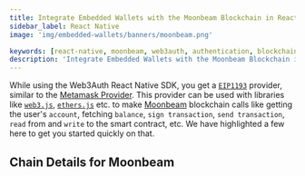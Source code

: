 ```yaml
---
title: Integrate Embedded Wallets with the Moonbeam Blockchain in React Native
sidebar_label: React Native
image: 'img/embedded-wallets/banners/moonbeam.png'

keywords: [react-native, moonbeam, web3auth, authentication, blockchain]
description: 'Integrate Embedded Wallets with the Moonbeam Blockchain in React Native | Embedded Wallets'
---
```



While using the Web3Auth React Native SDK, you get a [`EIP1193`](https://eips.ethereum.org/EIPS/eip-1193) provider, similar to the [Metamask Provider](https://docs.metamask.io/guide/ethereum-provider.html). This provider can be used with libraries like [`web3.js`](https://web3js.readthedocs.io/en/v1.2.8/getting-started.html), [`ethers.js`](https://docs.ethers.io/v5/getting-started/) etc. to make [Moonbeam](https://ethereum.org/) blockchain calls like getting the user's `account`, fetching `balance`, `sign transaction`, `send transaction`, `read` from and `write` to the smart contract, etc. We have highlighted a few here to get you started quickly on that.

## Chain Details for Moonbeam

<ChainDetailsMoonbeam />

<EVMInteraction />
